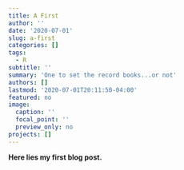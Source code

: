 ```yaml
---
title: A First
author: ''
date: '2020-07-01'
slug: a-first
categories: []
tags:
  - R
subtitle: ''
summary: 'One to set the record books...or not'
authors: []
lastmod: '2020-07-01T20:11:50-04:00'
featured: no
image:
  caption: ''
  focal_point: ''
  preview_only: no
projects: []
---
```


**Here lies my first blog post.**